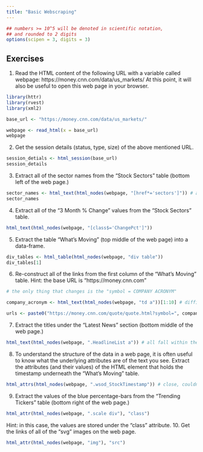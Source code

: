 ```yaml
---
title: "Basic Webscraping"
---
```


<style type="text/css">
.table {

    width: 80%;
    margin-left:10%; 
    margin-right:10%;
}
</style>
```r
## numbers >= 10^5 will be denoted in scientific notation,
## and rounded to 2 digits
options(scipen = 3, digits = 3)
```



## Exercises

1. Read the HTML content of the following URL with a variable called webpage: https://money.cnn.com/data/us_markets/ At this point, it will also be useful to open this web page in your browser.

```r
library(httr)
library(rvest)
library(xml2)

base_url <- "https://money.cnn.com/data/us_markets/"

webpage <- read_html(x = base_url)
webpage
```

2. Get the session details (status, type, size) of the above mentioned URL.

```r
session_detials <- html_session(base_url)
session_details
```

3. Extract all of the sector names from the “Stock Sectors” table (bottom left of the web page.)
```r
sector_names <- html_text(html_nodes(webpage, "[href*='sectors']")) # all names include "sectors" in their href
sector_names
```

4. Extract all of the “3 Month % Change” values from the “Stock Sectors” table.

```r
html_text(html_nodes(webpage, "[class$='ChangePct']"))
```


5. Extract the table “What’s Moving” (top middle of the web page) into a data-frame.

```r
div_tables <- html_table(html_nodes(webpage, "div table"))
div_tables[1]
```

6. Re-construct all of the links from the first column of the “What’s Moving” table.
Hint: the base URL is “https://money.cnn.com”

```r
# the only thing that changes is the "symbol = COMPANY ACRONYM"

company_acronym <- html_text(html_nodes(webpage, "td a"))[1:10] # difficult to figure out how to isolate only certain "td a" elements

urls <- paste0("https://money.cnn.com/quote/quote.html?symbol=", company_acronym)
```

7. Extract the titles under the “Latest News” section (bottom middle of the web page.)

```r
html_text(html_nodes(webpage, ".HeadlineList a")) # all fall within the class = "HeadlineList" and have a href
```


8. To understand the structure of the data in a web page, it is often useful to know what the underlying attributes are of the text you see.
Extract the attributes (and their values) of the HTML element that holds the timestamp underneath the “What’s Moving” table.

```r
html_attrs(html_nodes(webpage, ".wsod_StockTimestamp")) # close, couldn't figure out how to specify which class
```

9. Extract the values of the blue percentage-bars from the “Trending Tickers” table (bottom right of the web page.)

```r
html_attr(html_nodes(webpage, ".scale div"), "class")
```

Hint: in this case, the values are stored under the “class” attribute.
10. Get the links of all of the “svg” images on the web page.

```r
html_attr(html_nodes(webpage, "img"), "src")
```

